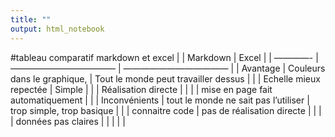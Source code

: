 ```yaml
---
title: ""
output: html_notebook
---
```

#tableau comparatif markdown et excel
|               | Markdown                             | Excel                                |
  | ------------- | ------------------------------------ | ------------------------------------ |
  | Avantage      | Couleurs dans le graphique,          | Tout le monde peut travailler dessus |
  |               | Echelle mieux repectée               | Simple                               |
  |               | Réalisation directe                  |                                      |
  |               | mise en page fait automatiquement    |                                      |
  | Inconvénients | tout le monde ne sait pas l'utiliser | trop simple, trop basique            |
|               | connaitre code                       | pas de réalisation directe           |
|               |                                      | données pas claires                  |
|               |                                      |                                      |
